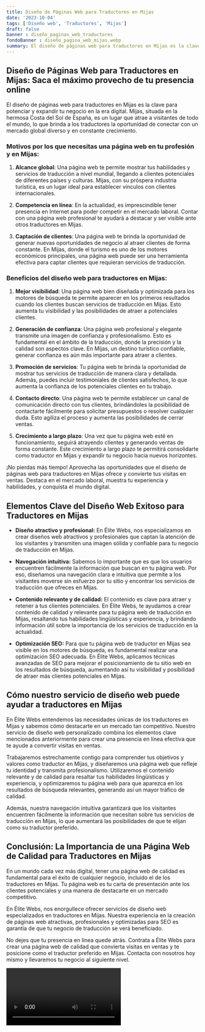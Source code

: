 ```yaml
---
title: Diseño de Páginas Web para Traductores en Mijas
date: '2023-10-04'
tags: ['Diseño web', 'Traductores', 'Mijas']
draft: false
banner : diseño_paginas_web_traductores
fondoBanner : diseño_pagina_web_mijas.webp
summary: El diseño de páginas web para traductores en Mijas es la clave para potenciar y expandir tu negocio en la era digital. Mijas, situada en la hermosa Costa del Sol de España, es un lugar que atrae a visitantes de todo el mundo, lo que brinda a los traductores la oportunidad de conectar con un mercado global diverso y en constante crecimiento.
---
```


## Diseño de Páginas Web para Traductores en Mijas: Saca el máximo provecho de tu presencia online

El diseño de páginas web para traductores en Mijas es la clave para potenciar y expandir tu negocio en la era digital. Mijas, situada en la hermosa Costa del Sol de España, es un lugar que atrae a visitantes de todo el mundo, lo que brinda a los traductores la oportunidad de conectar con un mercado global diverso y en constante crecimiento.

### Motivos por los que necesitas una página web en tu profesión y en Mijas:

1. **Alcance global**: Una página web te permite mostrar tus habilidades y servicios de traducción a nivel mundial, llegando a clientes potenciales de diferentes países y culturas. Mijas, con su próspera industria turística, es un lugar ideal para establecer vínculos con clientes internacionales.

2. **Competencia en línea**: En la actualidad, es imprescindible tener presencia en Internet para poder competir en el mercado laboral. Contar con una página web profesional te ayudará a destacar y ser visible ante otros traductores en Mijas.

3. **Captación de clientes**: Una página web te brinda la oportunidad de generar nuevas oportunidades de negocio al atraer clientes de forma constante. En Mijas, donde el turismo es uno de los motores económicos principales, una página web puede ser una herramienta efectiva para captar clientes que requieran servicios de traducción.

### Beneficios del diseño web para traductores en Mijas:

1. **Mejor visibilidad**: Una página web bien diseñada y optimizada para los motores de búsqueda te permite aparecer en los primeros resultados cuando los clientes buscan servicios de traducción en Mijas. Esto aumenta tu visibilidad y las posibilidades de atraer a potenciales clientes.

2. **Generación de confianza**: Una página web profesional y elegante transmite una imagen de confianza y profesionalismo. Esto es fundamental en el ámbito de la traducción, donde la precisión y la calidad son aspectos clave. En Mijas, un destino turístico confiable, generar confianza es aún más importante para atraer a clientes.

3. **Promoción de servicios**: Tu página web te brinda la oportunidad de mostrar tus servicios de traducción de manera clara y detallada. Además, puedes incluir testimoniales de clientes satisfechos, lo que aumenta la confianza de los potenciales clientes en tu trabajo.

4. **Contacto directo**: Una página web te permite establecer un canal de comunicación directo con tus clientes, brindándoles la posibilidad de contactarte fácilmente para solicitar presupuestos o resolver cualquier duda. Esto agiliza el proceso y aumenta las posibilidades de cerrar ventas.

5. **Crecimiento a largo plazo**: Una vez que tu página web esté en funcionamiento, seguirá atrayendo clientes y generando ventas de forma constante. Este crecimiento a largo plazo te permitirá consolidarte como traductor en Mijas y expandir tu negocio hacia nuevos horizontes.

¡No pierdas más tiempo! Aprovecha las oportunidades que el diseño de páginas web para traductores en Mijas ofrece y convierte tus visitas en ventas. Destaca en el mercado laboral, muestra tu experiencia y habilidades, y conquista el mundo digital.

<GifSeo />

<Cta />

## Elementos Clave del Diseño Web Exitoso para Traductores en Mijas

- **Diseño atractivo y profesional:** En Élite Webs, nos especializamos en crear diseños web atractivos y profesionales que captan la atención de los visitantes y transmiten una imagen sólida y confiable para tu negocio de traducción en Mijas.

- **Navegación intuitiva:** Sabemos lo importante que es que los usuarios encuentren fácilmente la información que buscan en tu página web. Por eso, diseñamos una navegación clara e intuitiva que permite a los visitantes moverse sin esfuerzo por tu sitio y encontrar los servicios de traducción que ofreces en Mijas.

- **Contenido relevante y de calidad:** El contenido es clave para atraer y retener a tus clientes potenciales. En Élite Webs, te ayudamos a crear contenido de calidad y relevante para tu página web de traducción en Mijas, resaltando tus habilidades lingüísticas y experiencia, y brindando información útil sobre la importancia de los servicios de traducción en la actualidad.

- **Optimización SEO:** Para que tu página web de traductor en Mijas sea visible en los motores de búsqueda, es fundamental realizar una optimización SEO adecuada. En Élite Webs, aplicamos técnicas avanzadas de SEO para mejorar el posicionamiento de tu sitio web en los resultados de búsqueda, aumentando así tu visibilidad y posibilidad de atraer más clientes potenciales en Mijas.

## Cómo nuestro servicio de diseño web puede ayudar a traductores en Mijas

En Élite Webs entendemos las necesidades únicas de los traductores en Mijas y sabemos cómo destacarte en un mercado tan competitivo. Nuestro servicio de diseño web personalizado combina los elementos clave mencionados anteriormente para crear una presencia en línea efectiva que te ayude a convertir visitas en ventas.

Trabajaremos estrechamente contigo para comprender tus objetivos y valores como traductor en Mijas, y diseñaremos una página web que refleje tu identidad y transmita profesionalismo. Utilizaremos el contenido relevante y de calidad para resaltar tus habilidades lingüísticas y experiencia, y optimizaremos tu página web para que aparezca en los resultados de búsqueda relevantes, generando así un mayor tráfico de calidad.

Además, nuestra navegación intuitiva garantizará que los visitantes encuentren fácilmente la información que necesitan sobre tus servicios de traducción en Mijas, lo que aumentará las posibilidades de que te elijan como su traductor preferido.

## Conclusión: La Importancia de una Página Web de Calidad para Traductores en Mijas

En un mundo cada vez más digital, tener una página web de calidad es fundamental para el éxito de cualquier negocio, incluido el de los traductores en Mijas. Tu página web es tu carta de presentación ante los clientes potenciales y una manera de destacarte en un mercado competitivo.

En Élite Webs, nos enorgullece ofrecer servicios de diseño web especializados en traductores en Mijas. Nuestra experiencia en la creación de páginas web atractivas, profesionales y optimizadas para SEO es garantía de que tu negocio de traducción se verá beneficiado.

No dejes que tu presencia en línea quede atrás. Contrata a Élite Webs para crear una página web de calidad que convierta visitas en ventas y te posicione como el traductor preferido en Mijas. Contacta con nosotros hoy mismo y llevaremos tu negocio al siguiente nivel.

<Video />

<CtaBot job='Traductores' city='Mijas'/>

<Gmaps query='Mijas+españa+maps' />